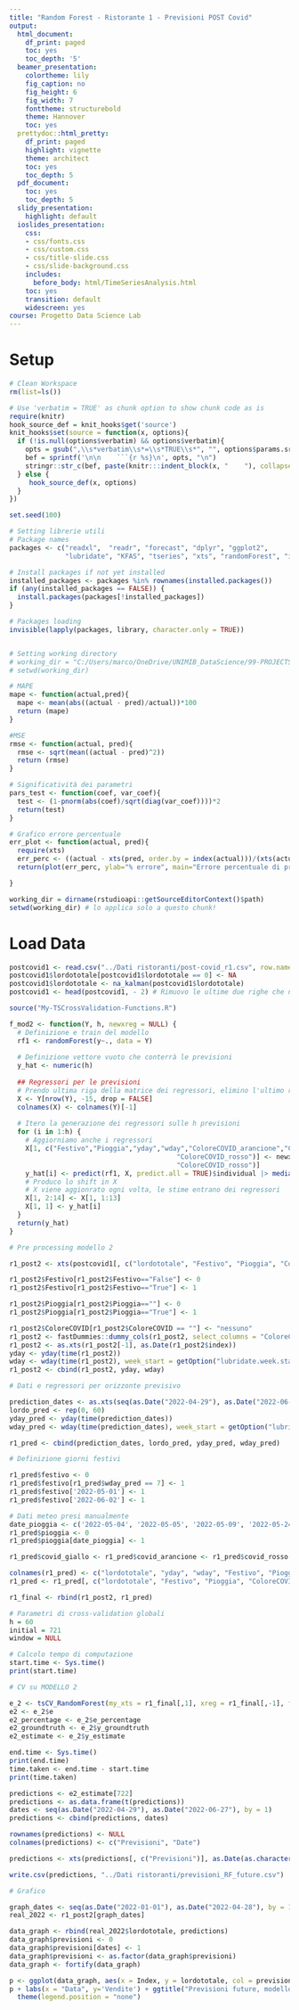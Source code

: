 ```yaml
---
title: "Random Forest - Ristorante 1 - Previsioni POST Covid"
output:
  html_document:
    df_print: paged
    toc: yes
    toc_depth: '5'
  beamer_presentation:
    colortheme: lily
    fig_caption: no
    fig_height: 6
    fig_width: 7
    fonttheme: structurebold
    theme: Hannover
    toc: yes
  prettydoc::html_pretty:
    df_print: paged
    highlight: vignette
    theme: architect
    toc: yes
    toc_depth: 5
  pdf_document:
    toc: yes
    toc_depth: 5
  slidy_presentation:
    highlight: default
  ioslides_presentation:
    css:
    - css/fonts.css
    - css/custom.css
    - css/title-slide.css
    - css/slide-background.css
    includes:
      before_body: html/TimeSeriesAnalysis.html
    toc: yes
    transition: default
    widescreen: yes
course: Progetto Data Science Lab
---
```


# Setup

```r
# Clean Workspace
rm(list=ls())
```

```r
# Use 'verbatim = TRUE' as chunk option to show chunk code as is
require(knitr)
hook_source_def = knit_hooks$get('source')
knit_hooks$set(source = function(x, options){
  if (!is.null(options$verbatim) && options$verbatim){
    opts = gsub(",\\s*verbatim\\s*=\\s*TRUE\\s*", "", options$params.src)
    bef = sprintf('\n\n    ```{r %s}\n', opts, "\n")
    stringr::str_c(bef, paste(knitr:::indent_block(x, "    "), collapse = '\n'), "\n    ```\n")
  } else {
     hook_source_def(x, options)
  }
})
```

```r
set.seed(100)

# Setting librerie utili
# Package names
packages <- c("readxl",  "readr", "forecast", "dplyr", "ggplot2",
              "lubridate", "KFAS", "tseries", "xts", "randomForest", "imputeTS") 

# Install packages if not yet installed
installed_packages <- packages %in% rownames(installed.packages())
if (any(installed_packages == FALSE)) {
  install.packages(packages[!installed_packages])
}

# Packages loading
invisible(lapply(packages, library, character.only = TRUE))


# Setting working directory
# working_dir = "C:/Users/marco/OneDrive/UNIMIB_DataScience/99-PROJECTS/DataScienceLab2022/Dati ristoranti"
# setwd(working_dir)

# MAPE 
mape <- function(actual,pred){
  mape <- mean(abs((actual - pred)/actual))*100
  return (mape)
}

#MSE
rmse <- function(actual, pred){
  rmse <- sqrt(mean((actual - pred)^2))
  return (rmse)
}

# Significatività dei parametri
pars_test <- function(coef, var_coef){
  test <- (1-pnorm(abs(coef)/sqrt(diag(var_coef))))*2
  return(test)
}

# Grafico errore percentuale 
err_plot <- function(actual, pred){
  require(xts)
  err_perc <- ((actual - xts(pred, order.by = index(actual)))/(xts(actual, order.by = index(actual))))*100
  return(plot(err_perc, ylab="% errore", main="Errore percentuale di previsione"))

}
```


```r
working_dir = dirname(rstudioapi::getSourceEditorContext()$path)
setwd(working_dir) # lo applica solo a questo chunk!
```

# Load Data

```r
postcovid1 <- read.csv("../Dati ristoranti/post-covid_r1.csv", row.names = 1)
postcovid1$lordototale[postcovid1$lordototale == 0] <- NA 
postcovid1$lordototale <- na_kalman(postcovid1$lordototale)
postcovid1 <- head(postcovid1, - 2) # Rimuovo le ultime due righe che non hanno il dato del lordo  
```

```r
source("My-TSCrossValidation-Functions.R")
```

```r
f_mod2 <- function(Y, h, newxreg = NULL) {
  # Definizione e train del modello
  rf1 <- randomForest(y~., data = Y)
  
  # Definizione vettore vuoto che conterrà le previsioni
  y_hat <- numeric(h)
  
  ## Regressori per le previsioni
  # Prendo ultima riga della matrice dei regressori, elimino l'ultimo ritardo
  X <- Y[nrow(Y), -15, drop = FALSE] 
  colnames(X) <- colnames(Y)[-1] 
  
  # Itero la generazione dei regressori sulle h previsioni
  for (i in 1:h) {
    # Aggiorniamo anche i regressori
    X[1, c("Festivo","Pioggia","yday","wday","ColoreCOVID_arancione","ColoreCOVID_giallo","ColoreCOVID_nessuno",
                                          "ColoreCOVID_rosso")] <- newxreg[i, c("Festivo","Pioggia","yday","wday","ColoreCOVID_arancione","ColoreCOVID_giallo","ColoreCOVID_nessuno",
                                          "ColoreCOVID_rosso")]
    y_hat[i] <- predict(rf1, X, predict.all = TRUE)$individual |> median() # predict.all=True mantiene la stima data da tutti gli alberi nella foresta. Dopodichè si vanno a selezionare tutti e a prenderne la mediana (in alternativa, la media)
    # Produco lo shift in X
    # X viene aggionrato ogni volta, le stime entrano dei regressori
    X[1, 2:14] <- X[1, 1:13]
    X[1, 1] <- y_hat[i]
  }
  return(y_hat)
}
```

```r
# Pre processing modello 2

r1_post2 <- xts(postcovid1[, c("lordototale", "Festivo", "Pioggia", "ColoreCOVID")], as.Date(as.character(postcovid1$data), format = "%Y-%m-%d"))

r1_post2$Festivo[r1_post2$Festivo=="False"] <- 0
r1_post2$Festivo[r1_post2$Festivo=="True"] <- 1

r1_post2$Pioggia[r1_post2$Pioggia==""] <- 0
r1_post2$Pioggia[r1_post2$Pioggia=="True"] <- 1

r1_post2$ColoreCOVID[r1_post2$ColoreCOVID == ""] <- "nessuno"
r1_post2 <- fastDummies::dummy_cols(r1_post2, select_columns = "ColoreCOVID", remove_most_frequent_dummy = TRUE, remove_selected_columns = TRUE)
r1_post2 <- as.xts(r1_post2[-1], as.Date(r1_post2$index))
yday <- yday(time(r1_post2))
wday <- wday(time(r1_post2), week_start = getOption("lubridate.week.start", 1))
r1_post2 <- cbind(r1_post2, yday, wday)
```

```r
# Dati e regressori per orizzonte previsivo

prediction_dates <- as.xts(seq(as.Date("2022-04-29"), as.Date("2022-06-27"), by = 1))
lordo_pred <- rep(0, 60)
yday_pred <- yday(time(prediction_dates))
wday_pred <- wday(time(prediction_dates), week_start = getOption("lubridate.week.start", 1))

r1_pred <- cbind(prediction_dates, lordo_pred, yday_pred, wday_pred)

# Definizione giorni festivi

r1_pred$festivo <- 0
r1_pred$festivo[r1_pred$wday_pred == 7] <- 1
r1_pred$festivo['2022-05-01'] <- 1
r1_pred$festivo['2022-06-02'] <- 1

# Dati meteo presi manualmente
date_pioggia <- c('2022-05-04', '2022-05-05', '2022-05-09', '2022-05-24', '2022-05-28', '2022-06-07', '2022-06-08', '2022-06-09', '2022-06-23', '2022-06-24')
r1_pred$pioggia <- 0
r1_pred$pioggia[date_pioggia] <- 1

r1_pred$covid_giallo <- r1_pred$covid_arancione <- r1_pred$covid_rosso <- r1_pred$covid_nessuno <- rep(0, 60)

colnames(r1_pred) <- c("lordototale", "yday", "wday", "Festivo", "Pioggia", "ColoreCOVID_arancione", "ColoreCOVID_giallo", "ColoreCOVID_nessuno", "ColoreCOVID_rosso")
r1_pred <- r1_pred[, c("lordototale", "Festivo", "Pioggia", "ColoreCOVID_arancione", "ColoreCOVID_giallo", "ColoreCOVID_nessuno", "ColoreCOVID_rosso", "yday", "wday")]
```

```r
r1_final <- rbind(r1_post2, r1_pred)
```

```r
# Parametri di cross-validation globali
h = 60
initial = 721
window = NULL

# Calcolo tempo di computazione
start.time <- Sys.time()
print(start.time)

# CV su MODELLO 2

e_2 <- tsCV_RandomForest(my_xts = r1_final[,1], xreg = r1_final[,-1], forecastfunction = f_mod2, h=h, initial = initial, window = window)
e2 <- e_2$e
e2_percentage <- e_2$e_percentage
e2_groundtruth <- e_2$y_groundtruth
e2_estimate <- e_2$y_estimate

end.time <- Sys.time()
print(end.time)
time.taken <- end.time - start.time
print(time.taken)
```
```r
predictions <- e2_estimate[722]
predictions <- as.data.frame(t(predictions))
dates <- seq(as.Date("2022-04-29"), as.Date("2022-06-27"), by = 1)
predictions <- cbind(predictions, dates)

rownames(predictions) <- NULL
colnames(predictions) <- c("Previsioni", "Date")

predictions <- xts(predictions[, c("Previsioni")], as.Date(as.character(predictions$Date), format = "%Y-%m-%d"))
```

```r
write.csv(predictions, "../Dati ristoranti/previsioni_RF_future.csv")
```

```r
# Grafico

graph_dates <- seq(as.Date("2022-01-01"), as.Date("2022-04-28"), by = 1)
real_2022 <- r1_post2[graph_dates]

data_graph <- rbind(real_2022$lordototale, predictions)
data_graph$previsioni <- 0
data_graph$previsioni[dates] <- 1
data_graph$previsioni <- as.factor(data_graph$previsioni)
data_graph <- fortify(data_graph)
```

```r
p <- ggplot(data_graph, aes(x = Index, y = lordototale, col = previsioni)) + geom_line()
p + labs(x = "Data", y='Vendite') + ggtitle("Previsioni future, modello RF ritardi + regressori") +
  theme(legend.position = "none")
```

